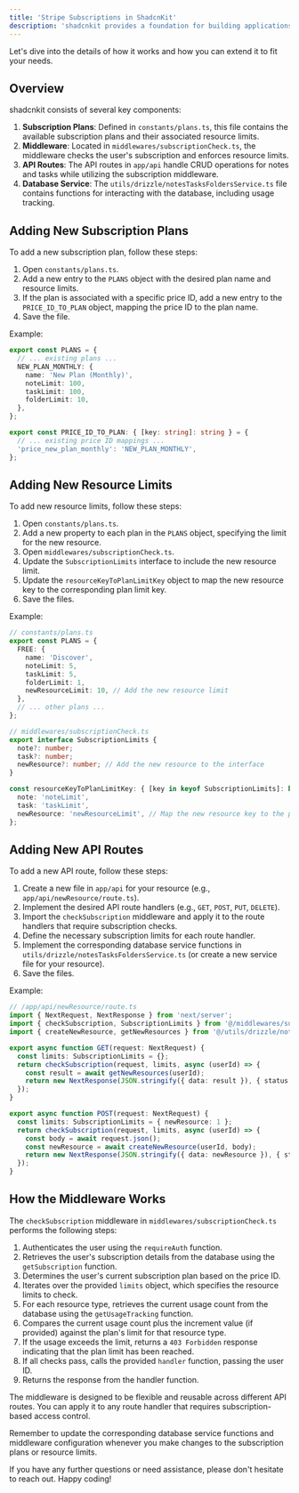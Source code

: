 ```yaml
---
title: 'Stripe Subscriptions in ShadcnKit'
description: 'shadcnkit provides a foundation for building applications with subscription-based access control and resource limits.'
---
```


Let's dive into the details of how it works and how you can extend it to fit your needs.

## Overview

shadcnkit consists of several key components:

1. **Subscription Plans**: Defined in `constants/plans.ts`, this file contains the available subscription plans and their associated resource limits.
2. **Middleware**: Located in `middlewares/subscriptionCheck.ts`, the middleware checks the user's subscription and enforces resource limits.
3. **API Routes**: The API routes in `app/api` handle CRUD operations for notes and tasks while utilizing the subscription middleware.
4. **Database Service**: The `utils/drizzle/notesTasksFoldersService.ts` file contains functions for interacting with the database, including usage tracking.

## Adding New Subscription Plans

To add a new subscription plan, follow these steps:

1. Open `constants/plans.ts`.
2. Add a new entry to the `PLANS` object with the desired plan name and resource limits.
3. If the plan is associated with a specific price ID, add a new entry to the `PRICE_ID_TO_PLAN` object, mapping the price ID to the plan name.
4. Save the file.

Example:

```typescript
export const PLANS = {
  // ... existing plans ...
  NEW_PLAN_MONTHLY: {
    name: 'New Plan (Monthly)',
    noteLimit: 100,
    taskLimit: 100,
    folderLimit: 10,
  },
};

export const PRICE_ID_TO_PLAN: { [key: string]: string } = {
  // ... existing price ID mappings ...
  'price_new_plan_monthly': 'NEW_PLAN_MONTHLY',
};
```

## Adding New Resource Limits

To add new resource limits, follow these steps:

1. Open `constants/plans.ts`.
2. Add a new property to each plan in the `PLANS` object, specifying the limit for the new resource.
3. Open `middlewares/subscriptionCheck.ts`.
4. Update the `SubscriptionLimits` interface to include the new resource limit.
5. Update the `resourceKeyToPlanLimitKey` object to map the new resource key to the corresponding plan limit key.
6. Save the files.

Example:

```typescript
// constants/plans.ts
export const PLANS = {
  FREE: {
    name: 'Discover',
    noteLimit: 5,
    taskLimit: 5,
    folderLimit: 1,
    newResourceLimit: 10, // Add the new resource limit
  },
  // ... other plans ...
};

// middlewares/subscriptionCheck.ts
export interface SubscriptionLimits {
  note?: number;
  task?: number;
  newResource?: number; // Add the new resource to the interface
}

const resourceKeyToPlanLimitKey: { [key in keyof SubscriptionLimits]: keyof typeof plan } = {
  note: 'noteLimit',
  task: 'taskLimit',
  newResource: 'newResourceLimit', // Map the new resource key to the plan limit key
};
```

## Adding New API Routes

To add a new API route, follow these steps:

1. Create a new file in `app/api` for your resource (e.g., `app/api/newResource/route.ts`).
2. Implement the desired API route handlers (e.g., `GET`, `POST`, `PUT`, `DELETE`).
3. Import the `checkSubscription` middleware and apply it to the route handlers that require subscription checks.
4. Define the necessary subscription limits for each route handler.
5. Implement the corresponding database service functions in `utils/drizzle/notesTasksFoldersService.ts` (or create a new service file for your resource).
6. Save the files.

Example:

```typescript
// /app/api/newResource/route.ts
import { NextRequest, NextResponse } from 'next/server';
import { checkSubscription, SubscriptionLimits } from '@/middlewares/subscriptionCheck';
import { createNewResource, getNewResources } from '@/utils/drizzle/notesTasksFoldersService';

export async function GET(request: NextRequest) {
  const limits: SubscriptionLimits = {};
  return checkSubscription(request, limits, async (userId) => {
    const result = await getNewResources(userId);
    return new NextResponse(JSON.stringify({ data: result }), { status: 200 });
  });
}

export async function POST(request: NextRequest) {
  const limits: SubscriptionLimits = { newResource: 1 };
  return checkSubscription(request, limits, async (userId) => {
    const body = await request.json();
    const newResource = await createNewResource(userId, body);
    return new NextResponse(JSON.stringify({ data: newResource }), { status: 201 });
  });
}
```

## How the Middleware Works

The `checkSubscription` middleware in `middlewares/subscriptionCheck.ts` performs the following steps:

1. Authenticates the user using the `requireAuth` function.
2. Retrieves the user's subscription details from the database using the `getSubscription` function.
3. Determines the user's current subscription plan based on the price ID.
4. Iterates over the provided `limits` object, which specifies the resource limits to check.
5. For each resource type, retrieves the current usage count from the database using the `getUsageTracking` function.
6. Compares the current usage count plus the increment value (if provided) against the plan's limit for that resource type.
7. If the usage exceeds the limit, returns a `403 Forbidden` response indicating that the plan limit has been reached.
8. If all checks pass, calls the provided `handler` function, passing the user ID.
9. Returns the response from the handler function.

The middleware is designed to be flexible and reusable across different API routes. You can apply it to any route handler that requires subscription-based access control.

Remember to update the corresponding database service functions and middleware configuration whenever you make changes to the subscription plans or resource limits.

If you have any further questions or need assistance, please don't hesitate to reach out. Happy coding!
